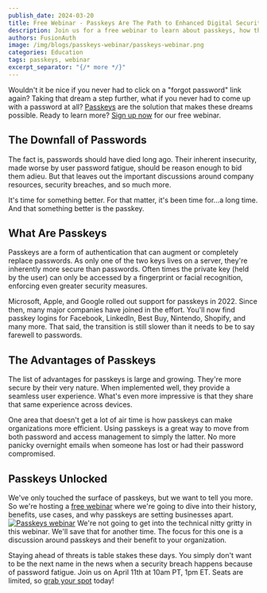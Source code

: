 ```yaml
---
publish_date: 2024-03-20
title: Free Webinar - Passkeys Are The Path to Enhanced Digital Security 
description: Join us for a free webinar to learn about passkeys, how they work, and how they can help set your business apart.
authors: FusionAuth
image: /img/blogs/passkeys-webinar/passkeys-webinar.png
categories: Education
tags: passkeys, webinar
excerpt_separator: "{/* more */}"
---
```

Wouldn't it be nice if you never had to click on a "forgot password" link again? Taking that dream a step further, what if you never had to come up with a password at all? [Passkeys](/guides/what-is-a-passkey) are the solution that makes these dreams possible. Ready to learn more? [Sign up now](https://go.fusionauth.io/value-of-passkeys) for our free webinar.

## The Downfall of Passwords

The fact is, passwords should have died long ago. Their inherent insecurity, made worse by user password fatigue, should be reason enough to bid them adieu. But that leaves out the important discussions around company resources, security breaches, and so much more. 

It's time for something better. For that matter, it's been time for...a long time. And that something better is the passkey.

## What Are Passkeys
Passkeys are a form of authentication that can augment or completely replace passwords. As only one of the two keys lives on a server, they're inherently more secure than passwords. Often times the private key (held by the user) can only be accessed by a fingerprint or facial recognition, enforcing even greater security measures.

Microsoft, Apple, and Google rolled out support for passkeys in 2022. Since then, many major companies have joined in the effort. You'll now find passkey logins for Facebook, LinkedIn, Best Buy, Nintendo, Shopify, and many more. That said, the transition is still slower than it needs to be to say farewell to passwords.

## The Advantages of Passkeys
The list of advantages for passkeys is large and growing. They're more secure by their very nature. When implemented well, they provide a seamless user experience. What's even more impressive is that they share that same experience across devices. 

One area that doesn't get a lot of air time is how passkeys can make organizations more efficient. Using passkeys is a great way to move from both password and access management to simply the latter. No more panicky overnight emails when someone has lost or had their password compromised.

## Passkeys Unlocked
We've only touched the surface of passkeys, but we want to tell you more. So we're hosting a [free webinar](https://go.fusionauth.io/value-of-passkeys) where we're going to dive into their history, benefits, use cases, and why passkeys are setting businesses apart. 
[![Passkeys webinar](/img/blogs/passkeys-webinar/webinar-alex.jpg)](https://go.fusionauth.io/value-of-passkeys)
We're not going to get into the technical nitty gritty in this webinar. We'll save that for another time. The focus for this one is a discussion around passkeys and their benefit to your organization. 

Staying ahead of threats is table stakes these days. You simply don't want to be the next name in the news when a security breach happens because of password fatigue. Join us on April 11th at 10am PT, 1pm ET. Seats are limited, so [grab your spot](https://go.fusionauth.io/value-of-passkeys) today!
